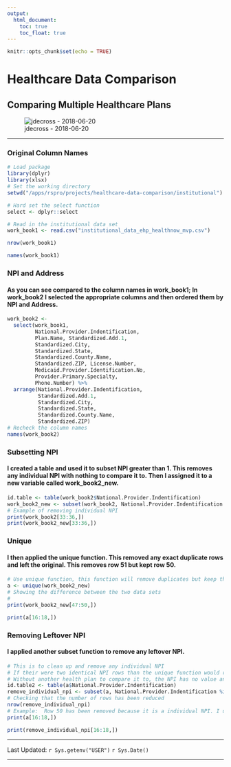 ```yaml
---
output:
  html_document:
    toc: true
    toc_float: true
---
```


```r
knitr::opts_chunk$set(echo = TRUE)
```

# Healthcare Data Comparison   
## Comparing Multiple Healthcare Plans

![jdecross - 2018-06-20](./ad-logo-long.png)


***
### Original Column Names 

```r
# Load package
library(dplyr)
library(xlsx)
# Set the working directory
setwd("/apps/rspro/projects/healthcare-data-comparison/institutional")

# Hard set the select function
select <- dplyr::select

# Read in the institutional data set
work_book1 <- read.csv("institutional_data_ehp_healthnow_mvp.csv")

```
```r
nrow(work_book1)

names(work_book1)
```


###  NPI and Address 
#### As you can see compared to the column names in work_book1; In work_book2 I selected the  appropriate columns and then ordered them by NPI and Address.
```r
work_book2 <-
  select(work_book1,
         National.Provider.Indentification,
         Plan.Name, Standardized.Add.1,
         Standardized.City,
         Standardized.State,
         Standardized.County.Name,
         Standardized.ZIP, License.Number,
         Medicaid.Provider.Identification.No,
         Provider.Primary.Specialty,
         Phone.Number) %>%
  arrange(National.Provider.Indentification,
          Standardized.Add.1,
          Standardized.City,
          Standardized.State,
          Standardized.County.Name,
          Standardized.ZIP)
# Recheck the column names
names(work_book2)
```
### Subsetting NPI
#### I created a table and used it to subset NPI greater than 1. This removes any individual NPI with nothing to compare it to. Then I assigned it to a new variable called work_book2_new.
```r
id.table <- table(work_book2$National.Provider.Indentification)
work_book2_new <- subset(work_book2, National.Provider.Indentification %in% names(id.table[id.table > 1]))
# Example of removing individual NPI
print(work_book2[33:36,]) 
print(work_book2_new[33:36,]) 


```
### Unique
#### I then applied the unique function. This removed any exact duplicate rows and left the original. This removes row 51 but kept row 50.  


```r
# Use unique function, this function will remove duplicates but keep the original
a <- unique(work_book2_new)
# Showing the difference between the two data sets
# 
print(work_book2_new[47:50,])

print(a[16:18,])

```
### Removing Leftover NPI
#### I applied another subset function to remove any leftover NPI.
```r
# This is to clean up and remove any individual NPI
# If their were two identical NPI rows than the unique function would remove one
# Without another health plan to compare it to, the NPI has no value and should be removed
id.table2 <- table(a$National.Provider.Indentification)
remove_individual_npi <- subset(a, National.Provider.Indentification %in% names(id.table2[id.table2 > 1]))
# Checking that the number of rows has been reduced
nrow(remove_individual_npi)
# Example:  Row 50 has been removed because it is a individual NPI. I used the unique function before to remove one copy of two duplicate rows. This left me with a individual NPI which I removed when a subset function.
print(a[16:18,])

print(remove_individual_npi[16:18,])
```

***

Last Updated: `r Sys.getenv("USER")` `r Sys.Date()`

***  
